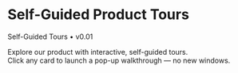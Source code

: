 
# Self-Guided Product Tours

<div className="mt-3 inline-flex items-center gap-2 rounded-full bg-fuchsia-600/15 text-fuchsia-300 px-3 py-1 text-xs font-medium">
  Self-Guided Tours • v0.01
</div>

Explore our product with interactive, self-guided tours.  
Click any card to launch a pop-up walkthrough — no new windows.

<SelfGuidedTours version="0.01" />
